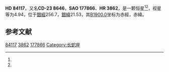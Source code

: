 {{Starbox begin
| name = HD 84117
}}
{{Starbox observe
| epoch = [[J2000.0|J2000.0]]
| constell = {{星座名待查}}<ref name=SIMBAD>{{cite web
 | url=http://simbad.u-strasbg.fr/simbad/sim-id?Ident=HR+3862
 | title =Pulsating variable Star
 | publisher=Centre de Données astronomiques de Strasbourg
 | work=SIMBAD
 | accessdate=2012-07-13}}</ref><ref name=DATA>{{cite web
 | url=http://vizier.u-strasbg.fr/viz-bin/VizieR-5?-out.add=.&-source=5050&-corr=PK=HR&-out.max=9999&HR=3862
 | title=VizieR Detailed Page
 | accessdate=2012-07-13
 | archive-date=2016-03-05
 | archive-url=https://web.archive.org/web/20160305055224/http://vizier.u-strasbg.fr/viz-bin/VizieR-5?-out.add=.&-source=5050&-corr=PK=HR&-out.max=9999&HR=3862
 | dead-url=no
 }}</ref>
| 星官 = 
| ra = {{RA|9|42|14.4}}<ref name=SIMBAD /><ref name=DATA />
| dec = {{DEC|-23|54|56}}<ref name=SIMBAD /><ref name=DATA />
| appmag_v = 4.94<ref name=SIMBAD /><ref name=DATA />
}}
{{Starbox character
| class = F9IV<ref name=SIMBAD /><ref name=DATA />
| b-v = 0.53<ref name=SIMBAD /><ref name=DATA />
| u-b = 0<ref name=SIMBAD /><ref name=DATA />
| r-i = 0.28<ref name=SIMBAD /><ref name=DATA />
| variable = 
}}
{{Starbox astrometry
| radial_v = 0
| prop_mo_ra = 34
| parallax = 0.08
| p_error = 
}}
{{Starbox catalog
| names =CD-23 8646，[[SAO星表|SAO]] 177866，[[HD星表|HD]] 84117，[[HR星表|HR]] 3862}}
{{Starbox reference |Simbad=HR+3862}}
{{Starbox end}}

'''HD 84117'''，又名'''CD-23 8646'''，'''SAO 177866'''、'''HR 3862'''，是一颗恒星<ref name=SIMBAD /><ref name=DATA />，视星等为4.94，位于[[銀道座標系|銀經]]256.7，[[銀道座標系|銀緯]]21.53，其[[B1900.0|B1900.0]]坐标为赤經{{RA|9|37|43.6}}，赤緯{{DEC|-23|21.53|0}}。

== 参考文献 ==
{{reflist}}

{{star-stub}}

[[Category:HD和HDE天體|84117]]
[[Category:HR天體|3862]]
[[Category:SAO天體|177866]]
[[Category:长蛇座|Category:长蛇座]]